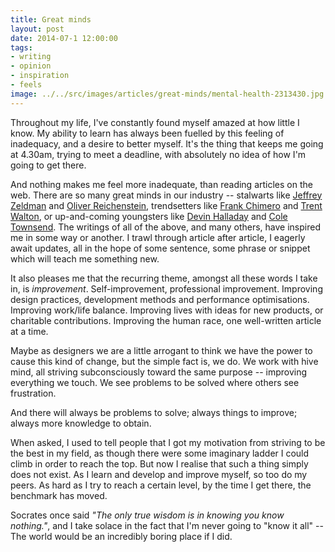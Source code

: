 ```yaml
---
title: Great minds
layout: post
date: 2014-07-1 12:00:00
tags:
- writing
- opinion
- inspiration
- feels
image: ../../src/images/articles/great-minds/mental-health-2313430.jpg
---
```


Throughout my life, I've constantly found myself amazed at how little I know. My ability to learn has always been fuelled by this feeling of inadequacy, and a desire to better myself. It's the thing that keeps me going at 4.30am, trying to meet a deadline, with absolutely no idea of how I'm going to get there.

And nothing makes me feel more inadequate, than reading articles on the web. There are so many great minds in our industry -- stalwarts like [Jeffrey Zeldman](http://zeldman.com) and [Oliver Reichenstein](http://ia.com), trendsetters like [Frank Chimero](http://frankchimero.com) and [Trent Walton](http://trentwalton.com), or up-and-coming youngsters like [Devin Halladay](http://devinhalladay.com) and [Cole Townsend](http://twnsnd.co). The writings of all of the above, and many others, have inspired me in some way or another. I trawl through article after article, I eagerly await updates, all in the hope of some sentence, some phrase or snippet which will teach me something new.

It also pleases me that the recurring theme, amongst all these words I take in, is *improvement*. Self-improvement, professional improvement. Improving design practices, development methods and performance optimisations. Improving work/life balance. Improving lives with ideas for new products, or charitable contributions. Improving the human race, one well-written article at a time.

Maybe as designers we are a little arrogant to think we have the power to cause this kind of change, but the simple fact is, we do. We work with hive mind, all striving subconsciously toward the same purpose -- improving everything we touch. We see problems to be solved where others see frustration.

And there will always be problems to solve; always things to improve; always more knowledge to obtain.

When asked, I used to tell people that I got my motivation from striving to be the best in my field, as though there were some imaginary ladder I could climb in order to reach the top. But now I realise that such a thing simply does not exist. As I learn and develop and improve myself, so too do my peers. As hard as I try to reach a certain level, by the time I get there, the benchmark has moved.

Socrates once said *"The only true wisdom is in knowing you know nothing."*, and I take solace in the fact that I'm never going to "know it all" -- The world would be an incredibly boring place if I did.
